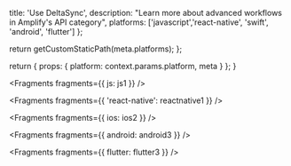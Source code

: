                   
  title: 'Use DeltaSync',
  description: "Learn more about advanced workflows in Amplify's API category",
  platforms: ['javascript','react-native', 'swift', 'android', 'flutter']
};

  return getCustomStaticPath(meta.platforms);
};

  return {
    props: {
      platform: context.params.platform,
      meta
    }
  };
}
          



<Fragments fragments={{ js: js1 }} />


<Fragments fragments={{ 'react-native': reactnative1 }} />


<Fragments fragments={{ ios: ios2 }} />


<Fragments fragments={{ android: android3 }} />


<Fragments fragments={{ flutter: flutter3 }} />
